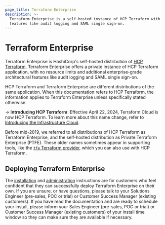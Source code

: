 ```yaml
---
page_title: Terraform Enterprise
description: >-
  Terraform Enterprise is a self-hosted instance of HCP Terraform with
  features like audit logging and SAML single sign-on.
---
```


# Terraform Enterprise

Terraform Enterprise is HashiCorp's self-hosted distribution of [HCP Terraform](/terraform/cloud-docs). Terraform Enterprise offers a private instance of HCP Terraform application, with no resource limits and additional enterprise-grade architectural features like audit logging and SAML single sign-on.

HCP Terraform and Terraform Enterprise are different distributions of the same application. When this documentation refers to HCP Terraform, the information applies to Terraform Enterprise unless specifically stated otherwise.

-> **Introducing HCP Terraform**: Effective April 22, 2024, Terraform Cloud is now HCP Terraform. To learn more about this name change, refer to [Introducing the Infrastructure Cloud](https://www.hashicorp.com/blog/introducing-the-infrastructure-cloud).

Before mid-2019, we referred to all distributions of HCP Terraform as Terraform Enterprise, and the self-hosted distribution as Private Terraform Enterprise (PTFE). These older names sometimes appear in supporting tools, like the [`tfe` Terraform provider](https://registry.terraform.io/providers/hashicorp/tfe/latest), which you can also use with HCP Terraform.


## Deploying Terraform Enterprise

The [installation](/terraform/enterprise/deploy) and [administration](/terraform/enterprise/application-administration) instructions are for customers who feel confident that they can successfully deploy Terraform Enterprise on their own. If you are unsure, or have questions, please talk to your Solutions Engineer (pre-sales, POC or trial) or Customer Success Manager (existing customers). If you have read the documentation and are ready to schedule your install, please inform your Sales Engineer (pre-sales, POC or trial) or Customer Success Manager (existing customers) of your install time window so they can make sure they are available if necessary.
